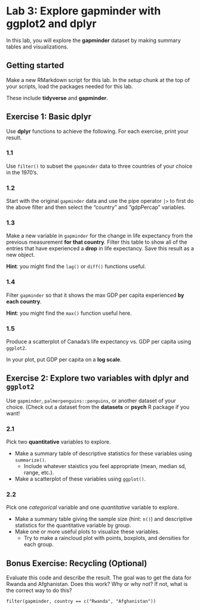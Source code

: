 # Lab 3: Explore **gapminder** with **ggplot2** and **dplyr** {#lab03}

In this lab, you will explore the **gapminder** dataset by making summary tables and visualizations.

## Getting started

Make a new RMarkdown script for this lab. 
In the *setup* chunk at the top of your scripts,
load the packages needed for this lab. 

These include **tidyverse** and **gapminder**.


## Exercise 1: Basic **dplyr**

Use **dplyr** functions to achieve the following.
For each exercise, print your result.

### 1.1

Use `filter()` to subset the `gapminder` data to three countries of your choice in the 1970's.

### 1.2

Start with the original `gapminder` data and use the pipe operator `|>` to first do the above filter and then select the "country" and "gdpPercap" variables.

### 1.3

Make a new variable in `gapminder` for the change in life expectancy from the previous measurement **for that country**.
Filter this table to show all of the entries that have experienced a **drop** in life expectancy.
Save this result as a new object. 

__Hint__: you might find the `lag()` or `diff()` functions useful. 

### 1.4

Filter `gapminder` so that it shows the max GDP per capita experienced **by each country**. 

__Hint__: you might find the `max()` function useful here. 

### 1.5

Produce a scatterplot of Canada's life expectancy vs. GDP per capita using `ggplot2`.

In your plot, put GDP per capita on a **log scale**. 


## Exercise 2: Explore two variables with **dplyr** and `ggplot2`

Use `gapminder`, `palmerpenguins::penguins`, or another dataset of your choice.
(Check out a dataset from the **datasets** or **psych** R package if you want!

### 2.1 

Pick two **quantitative** variables to explore. 

* Make a summary table of descriptive statistics for these variables using `summarize()`.
  - Include whatever staistics you feel appropriate (mean, median sd, range, etc.).
* Make a scatterplot of these variables using `ggplot()`.

### 2.2 

Pick one *categorical* variable and one *quantitative* variable to explore. 

* Make a summary table giving the sample size (hint: `n()`) and descriptive statistics for the quantitative variable by group.
* Make one or more useful plots to visualize these variables.
  - Try to make a raincloud plot with points, 
    boxplots, and densities for each group.


## Bonus Exercise: Recycling (Optional)

Evaluate this code and describe the result. 
The goal was to get the data for Rwanda and Afghanistan. 
Does this work? Why or why not? 
If not, what is the correct way to do this?

```
filter(gapminder, country == c("Rwanda", "Afghanistan"))
```
